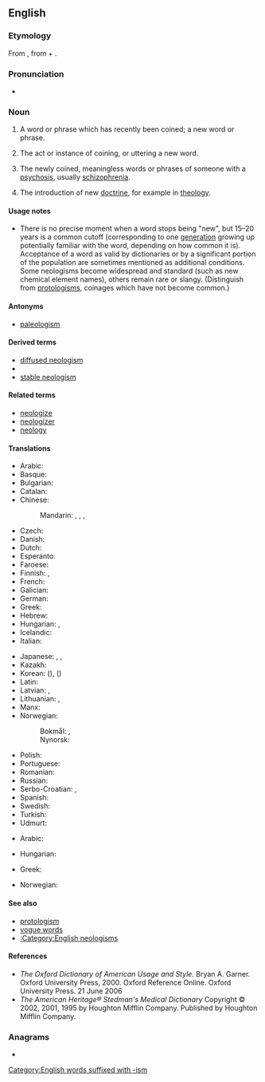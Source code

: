 {{selfref|For the Wiktionary policy, see [[Wiktionary:Neologisms]]}}
==English==
{{wikipedia}}

===Etymology===
From {{etyl|fr|en}} {{m|fr|néologisme}}, from {{etyl|grc|en}} {{m|grc|νέος||new}} + {{m|grc|λόγος||word}}.

===Pronunciation===
* {{IPA|en|/niːˈɒlədʒɪzəm/}}

===Noun===
{{en-noun|~}}

# {{lb|en|linguistics|lexicography|countable}} A word or phrase which has recently been coined; a new word or phrase.
#: {{syn|en|coinage}}
# {{lb|en|linguistics|uncountable}} The act or instance of coining, or uttering a new word.
# {{lb|en|psychiatry}} The newly coined, meaningless words or phrases of someone with a [[psychosis]], usually [[schizophrenia]].
# The introduction of new [[doctrine]], for example in [[theology]].

====Usage notes====
* There is no precise moment when a word stops being "new", but 15&ndash;20 years is a common cutoff (corresponding to one [[generation]] growing up potentially familiar with the word, depending on how common it is). Acceptance of a word as valid by dictionaries or by a significant portion of the population are sometimes mentioned as additional conditions. Some neologisms become widespread and standard (such as new chemical element names), others remain rare or slangy. (Distinguish from [[protologism]]s, coinages which have not become common.)

====Antonyms====
* [[paleologism]]

====Derived terms====
* [[diffused neologism]]
* {{l|en|neologistic}}
* [[stable neologism]]

====Related terms====
* [[neologize]]
* [[neologizer]]
* [[neology]]

====Translations====
{{trans-top|recently coined word}}
* Arabic: {{t|ar|مُوَلَّدَة|f}}
* Basque: {{t|eu|neologismo}}
* Bulgarian: {{t|bg|неологизъм|m}}
* Catalan: {{t+|ca|neologisme|m}}
* Chinese:
*: Mandarin: {{t+|cmn|新詞語|sc=Hani}}, {{t+|cmn|新词语|tr=xīncíyǔ|sc=Hani}}, {{t+|cmn|新詞|sc=Hani}}, {{t+|cmn|新词|tr=xīncí|sc=Hani}}
* Czech: {{t+|cs|novotvar|m}}
* Danish: {{t+|da|neologisme|c}}
* Dutch: {{t+|nl|neologisme|n}}
* Esperanto: {{t+|eo|neologismo}}
* Faroese: {{t|fo|nýggjyrði|n}}
* Finnish: {{t|fi|uudismuodoste}}, {{t+|fi|uudissana}}
* French: {{t+|fr|néologisme|m}}
* Galician: {{t+|gl|neoloxismo|m}}
* German: {{t+|de|Neologismus|m}}
* Greek: {{t+|el|νεολογισμός|m}}
* Hebrew: {{t+|he|תַּחְדִּישׁ|tr=takhdish}}
* Hungarian: {{t+|hu|neologizmus}}, {{t|hu|szóújítás}}
* Icelandic: {{t+|is|nýyrði|n}}
* Italian: {{t+|it|neologismo|m}}
{{trans-mid}}
* Japanese: {{t+|ja|新語|tr=しんご, shingo}}, {{t|ja|新造語|tr=しんぞうご, shinzōgo}}, {{t+|ja|造語|tr=ぞうご, zōgo}}
* Kazakh: {{t|kk|жаңа сөз}}
* Korean: {{t+|ko|신어}} ({{t+|ko|新語|sc=Hani}}), {{t+|ko|신조어}} ({{t+|ko|新造語|sc=Hani}})
* Latin: {{t|la|neologismus|m}}
* Latvian: {{t|lv|jaunvārds|m}}, {{t|lv|neoloģisms|m}}
* Lithuanian: {{t|lt|naujadaras|m}}, {{t|lt|neologizmas|m}}
* Manx: {{t|gv|noa-ockle|m}}
* Norwegian:
*: Bokmål: {{t+|no|neologisme|m}}, {{t|no|nyord|n}}
*: Nynorsk: {{t+|no|neologisme|m}}
* Polish: {{t+|pl|neologizm|m}}
* Portuguese: {{t+|pt|neologismo|m}}
* Romanian: {{t+|ro|neologism|n}}
* Russian: {{t+|ru|неологи́зм|m}}
* Serbo-Croatian: {{t+|sh|neologizam|m}}, {{t+|sh|novotvorenica|f}}
* Spanish: {{t+|es|neologismo|m}}
* Swedish: {{t+|sv|neologism|c}}
* Turkish: {{t|tr|yenici deyim}}
* Udmurt: {{t|udm|вылькыл}}
{{trans-bottom}}

{{trans-top|instance of coinage}}
* Arabic: {{t+|ar|تَوْلِيد|m}}
{{trans-mid}}
* Hungarian: {{t+|hu|szóalkotás}}
{{trans-bottom}}

{{trans-top|schizophrenic meaningless word}}
* Greek: {{t+|el|νεολογισμός|m}}
{{trans-mid}}
* Norwegian: {{t+|no|neologisme|m}}
{{trans-bottom}}

====See also====
* [[protologism]]
* [[vogue word]]s
* [[:Category:English neologisms]]

====References====
* ''The Oxford Dictionary of American Usage and Style.'' Bryan A. Garner. Oxford University Press, 2000. Oxford Reference Online. Oxford University Press. 21 June 2006
* ''The American Heritage® Stedman's Medical Dictionary'' Copyright © 2002, 2001, 1995 by Houghton Mifflin Company. Published by Houghton Mifflin Company.

===Anagrams===
* {{anagrams|en|a=egilmnoos|mooseling}}

[[Category:English words suffixed with -ism]]